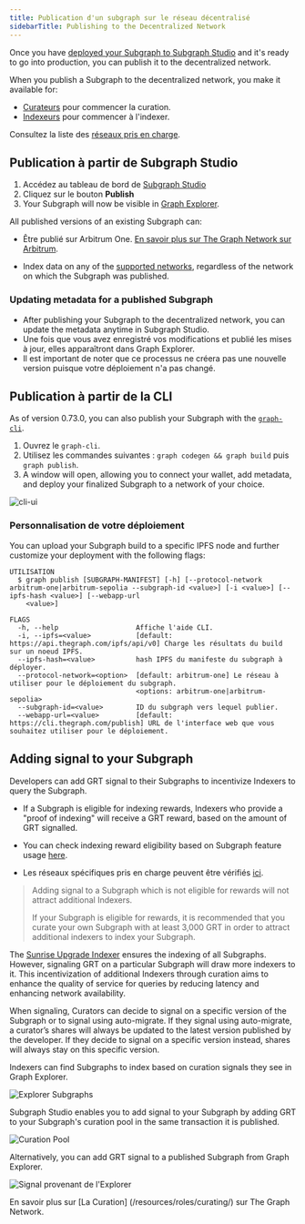 ```yaml
---
title: Publication d'un subgraph sur le réseau décentralisé
sidebarTitle: Publishing to the Decentralized Network
---
```


Once you have [deployed your Subgraph to Subgraph Studio](/deploying/deploying-a-subgraph-to-studio/) and it's ready to go into production, you can publish it to the decentralized network.

When you publish a Subgraph to the decentralized network, you make it available for:

- [Curateurs](/resources/roles/curating/) pour commencer la curation.
- [Indexeurs](/indexing/overview/) pour commencer à l'indexer.

<VideoEmbed title="How to Publish a Subgraph to Arbitrum" youtube="satdwdbvzAQ" />

Consultez la liste des [réseaux pris en charge](/supported-networks/).

## Publication à partir de Subgraph Studio

1. Accédez au tableau de bord de [Subgraph Studio](https://thegraph.com/studio/)
2. Cliquez sur le bouton **Publish**
3. Your Subgraph will now be visible in [Graph Explorer](https://thegraph.com/explorer/).

All published versions of an existing Subgraph can:

- Être publié sur Arbitrum One. [En savoir plus sur The Graph Network sur Arbitrum](/archived/arbitrum/arbitrum-faq/).

- Index data on any of the [supported networks](/supported-networks/), regardless of the network on which the Subgraph was published.

### Updating metadata for a published Subgraph

- After publishing your Subgraph to the decentralized network, you can update the metadata anytime in Subgraph Studio.
- Une fois que vous avez enregistré vos modifications et publié les mises à jour, elles apparaîtront dans Graph Explorer.
- Il est important de noter que ce processus ne créera pas une nouvelle version puisque votre déploiement n'a pas changé.

## Publication à partir de la CLI

As of version 0.73.0, you can also publish your Subgraph with the [`graph-cli`](https://github.com/graphprotocol/graph-tooling/tree/main/packages/cli).

1. Ouvrez le `graph-cli`.
2. Utilisez les commandes suivantes : `graph codegen && graph build` puis `graph publish`.
3. A window will open, allowing you to connect your wallet, add metadata, and deploy your finalized Subgraph to a network of your choice.

![cli-ui](/img/cli-ui.png)

### Personnalisation de votre déploiement

You can upload your Subgraph build to a specific IPFS node and further customize your deployment with the following flags:

```
UTILISATION
  $ graph publish [SUBGRAPH-MANIFEST] [-h] [--protocol-network arbitrum-one|arbitrum-sepolia --subgraph-id <value>] [-i <value>] [--ipfs-hash <value>] [--webapp-url
    <value>]

FLAGS
  -h, --help                   Affiche l'aide CLI.
  -i, --ipfs=<value>           [default: https://api.thegraph.com/ipfs/api/v0] Charge les résultats du build sur un noeud IPFS.
  --ipfs-hash=<value>          hash IPFS du manifeste du subgraph à déployer.
  --protocol-network=<option>  [default: arbitrum-one] Le réseau à utiliser pour le déploiement du subgraph.
                               <options: arbitrum-one|arbitrum-sepolia>
  --subgraph-id=<value>        ID du subgraph vers lequel publier.
  --webapp-url=<value>         [default: https://cli.thegraph.com/publish] URL de l'interface web que vous souhaitez utiliser pour le déploiement.

```

## Adding signal to your Subgraph

Developers can add GRT signal to their Subgraphs to incentivize Indexers to query the Subgraph.

- If a Subgraph is eligible for indexing rewards, Indexers who provide a "proof of indexing" will receive a GRT reward, based on the amount of GRT signalled.

- You can check indexing reward eligibility based on Subgraph feature usage [here](https://github.com/graphprotocol/indexer/blob/main/docs/feature-support-matrix.md).

- Les réseaux spécifiques pris en charge peuvent être vérifiés [ici](/supported-networks/).

> Adding signal to a Subgraph which is not eligible for rewards will not attract additional Indexers.
>
> If your Subgraph is eligible for rewards, it is recommended that you curate your own Subgraph with at least 3,000 GRT in order to attract additional indexers to index your Subgraph.

The [Sunrise Upgrade Indexer](/archived/sunrise/#what-is-the-upgrade-indexer) ensures the indexing of all Subgraphs. However, signaling GRT on a particular Subgraph will draw more indexers to it. This incentivization of additional Indexers through curation aims to enhance the quality of service for queries by reducing latency and enhancing network availability.

When signaling, Curators can decide to signal on a specific version of the Subgraph or to signal using auto-migrate. If they signal using auto-migrate, a curator’s shares will always be updated to the latest version published by the developer. If they decide to signal on a specific version instead, shares will always stay on this specific version.

Indexers can find Subgraphs to index based on curation signals they see in Graph Explorer.

![Explorer Subgraphs](/img/explorer-subgraphs.png)

Subgraph Studio enables you to add signal to your Subgraph by adding GRT to your Subgraph's curation pool in the same transaction it is published.

![Curation Pool](/img/curate-own-subgraph-tx.png)

Alternatively, you can add GRT signal to a published Subgraph from Graph Explorer.

![Signal provenant de l'Explorer](/img/signal-from-explorer.png)

En savoir plus sur [La Curation] (/resources/roles/curating/) sur The Graph Network.
